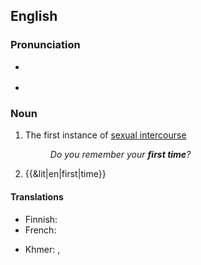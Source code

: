 {{also|first-time}}
==English==

===Pronunciation===
* {{a|RP}} {{IPA|en|/fɜːst taɪm/}}
* {{a|GA}} {{IPA|en|/fɝst taɪm/}}

===Noun===
{{en-noun}}

# The first instance of [[sexual intercourse]]
#: ''Do you remember your '''first time'''?''
# {{&lit|en|first|time}}

====Translations====
{{trans-top|first instance of sexual intercourse}}
* Finnish: {{t-needed|fi}}
* French: {{t|fr|première fois|f}}
{{trans-mid}}
* Khmer: {{t|km|លើកដំបូង}}, {{t|km|លើកទីមួយ ន}}
{{trans-bottom}}
